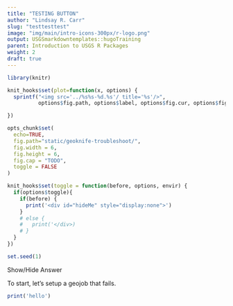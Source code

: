 ```yaml
---
title: "TESTING BUTTON"
author: "Lindsay R. Carr"
slug: "testtesttest"
image: "img/main/intro-icons-300px/r-logo.png"
output: USGSmarkdowntemplates::hugoTraining
parent: Introduction to USGS R Packages
weight: 2
draft: true
---
```


```r
library(knitr)

knit_hooks$set(plot=function(x, options) {
  sprintf("<img src='../%s%s-%d.%s'/ title='%s'/>", 
          options$fig.path, options$label, options$fig.cur, options$fig.ext, options$fig.cap)

})

opts_chunk$set(
  echo=TRUE,
  fig.path="static/geoknife-troubleshoot/",
  fig.width = 6,
  fig.height = 6,
  fig.cap = "TODO",
  toggle = FALSE
)

knit_hooks$set(toggle = function(before, options, envir) {
  if(options$toggle){
    if(before) {
      print('<div id="hideMe" style="display:none">')
    }
    # else {
    #   print('</div>)
    # }
  }
})

set.seed(1)
```

<p class="ToggleButton" onclick="toggle_visibility('hideMe')">Show/Hide Answer</p>

To start, let's setup a geojob that fails.

```r
print('hello')
```


